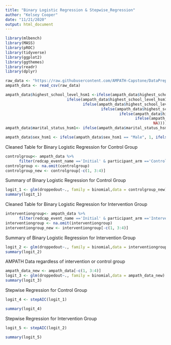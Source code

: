 ```yaml
---
title: "Binary Logistic Regression & Stepwise_Regression"
author: "Kelsey Cooper"
date: "11/21/2020"
output: html_document
---
```


```r
library(mlbench)
library(MASS)
library(pROC)
library(tidyverse)
library(ggplot2)
library(ggthemes)
library(readr)
library(dplyr)

raw_data <- "https://raw.githubusercontent.com/AMPATH-Capstone/DataPrep/master/Original-Data/regression_data.csv" 
ampath_data <- read_csv(raw_data)

ampath_data$highest_school_level_hsm1 <-ifelse(ampath_data$highest_school_level_hsm1 == "No school", 0, 
                           ifelse(ampath_data$highest_school_level_hsm1 == "P1-P8", 1,
                                  ifelse(ampath_data$highest_school_level_hsm1 == "S1-S4", 2,
                                          ifelse(ampath_data$highest_school_level_hsm1 == "Tertiary/Vocational", 3,
                                                  ifelse(ampath_data$highest_school_level_hsm1 == "University", 4, 
                                                         ifelse(ampath_data$highest_school_level_hsm1 == "Post-graduate", 5, 
                                                                 NA))))))
ampath_data$marital_status_hsm1<- ifelse(ampath_data$marital_status_hsm1 == "Married", 1, ifelse(ampath_data$marital_status_hsm1 == "Cohabitating", 2, ifelse(ampath_data$marital_status_hsm1 == "Divorced", 3,ifelse(ampath_data$marital_status_hsm1 == "Separated", 4, ifelse(ampath_data$marital_status_hsm1 == "Widowed", 5,ifelse(ampath_data$marital_status_hsm1 == "Separated", 4, ifelse(ampath_data$marital_status_hsm1 == "Never married", 6, NA)))))))

ampath_data$sex_hsm1 <- ifelse(ampath_data$sex_hsm1 == "Male", 1, ifelse(ampath_data$sex_hsm1 == "Female", 0, NA))

```

Cleaned Table for Binary Logistic Regression for Control Group
```r
controlgroup<- ampath_data %>% 
      filter(redcap_event_name =='Initial' & participant_arm =='Control')
controlgroup <- na.omit(controlgroup)
controlgroup_new <- controlgroup[-c(1, 3:4)]
```
Summary of Binary Logistic Regression for Control Group
```r
logit_1 <- glm(droppedout~., family = binomial,data = controlgroup_new)
summary(logit_1)
```
Cleaned Table for Binary Logistic Regression for Intervention Group 
```r
interventiongroup<- ampath_data %>% 
      filter(redcap_event_name =='Initial' & participant_arm =='Intervention')
interventiongroup <- na.omit(interventiongroup)
interventiongroup_new <- interventiongroup[-c(1, 3:4)]
```

Summary of Binary Logistic Regression for Intervention Group 
```r
logit_2 <- glm(droppedout~., family = binomial,data = interventiongroup_new)
summary(logit_2)
```

AMPATH Data regardless of intervention or control group 
```r
ampath_data_new <- ampath_data[-c(1, 3:4)]
logit_3 <- glm(droppedout~., family = binomial,data = ampath_data_new)
summary(logit_3)
```


Stepwise Regression for Control Group 
```r
logit_4 <- stepAIC(logit_1)
```
```r
summary(logit_4)
```

Stepwise Regression for Intervention Group 
```r
logit_5 <- stepAIC(logit_2)
```

```r
summary(logit_5)
```

